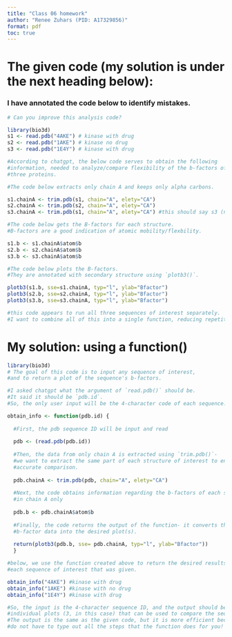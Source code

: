 ```yaml
---
title: "Class 06 homework"
author: "Renee Zuhars (PID: A17329856)"
format: pdf
toc: true
---
```

# The given code (my solution is under the next heading below):
### I have annotated the code below to identify mistakes. 

```r
# Can you improve this analysis code?

library(bio3d)
s1 <- read.pdb("4AKE") # kinase with drug
s2 <- read.pdb("1AKE") # kinase no drug
s3 <- read.pdb("1E4Y") # kinase with drug

#According to chatgpt, the below code serves to obtain the following 
#information, needed to analyze/compare flexibility of the b-factors of 
#three proteins. 

#The code below extracts only chain A and keeps only alpha carbons.

s1.chainA <- trim.pdb(s1, chain="A", elety="CA") 
s2.chainA <- trim.pdb(s2, chain="A", elety="CA")
s3.chainA <- trim.pdb(s1, chain="A", elety="CA") #this should say s3 (not s1). 

#The code below gets the B-factors for each structure. 
#B-factors are a good indication of atomic mobility/flexbility. 

s1.b <- s1.chainA$atom$b
s2.b <- s2.chainA$atom$b
s3.b <- s3.chainA$atom$b

#The code below plots the B-factors.
#They are annotated with secondary structure using `plotb3()`. 

plotb3(s1.b, sse=s1.chainA, typ="l", ylab="Bfactor")
plotb3(s2.b, sse=s2.chainA, typ="l", ylab="Bfactor")
plotb3(s3.b, sse=s3.chainA, typ="l", ylab="Bfactor")

#this code appears to run all three sequences of interest separately. 
#I want to combine all of this into a single function, reducing repetition.  
```


# My solution: using a function()


```r
library(bio3d)
# The goal of this code is to input any sequence of interest, 
#and to return a plot of the sequence's b-factors. 

#I asked chatgpt what the argument of `read.pdb()` should be. 
#It said it should be `pdb.id`. 
#So, the only user input will be the 4-character code of each sequence.  

obtain_info <- function(pdb.id) {
  
  #First, the pdb sequence ID will be input and read
  
  pdb <- (read.pdb(pdb.id))
  
  #Then, the data from only chain A is extracted using `trim.pdb()`- 
  #we want to extract the same part of each structure of interest to ensure an 
  #accurate comparison. 
  
  pdb.chainA <- trim.pdb(pdb, chain="A", elety="CA") 
  
  #Next, the code obtains information regarding the b-factors of each structure 
  #in chain A only
  
  pdb.b <- pdb.chainA$atom$b 
  
  #Finally, the code returns the output of the function- it converts the 
  #b-factor data into the desired plot(s). 
  
  return(plotb3(pdb.b, sse= pdb.chainA, typ="l", ylab="Bfactor"))
  }

#below, we use the function created above to return the desired results for 
#each sequence of interest that was given. 

obtain_info("4AKE") #kinase with drug
obtain_info("1AKE") #kinase with no drug
obtain_info("1E4Y") #kinase with drug

#So, the input is the 4-character sequence ID, and the output should be several 
#individual plots (3, in this case) that can be used to compare the sequences. 
#The output is the same as the given code, but it is more efficient because you 
#do not have to type out all the steps that the function does for you! 
```

